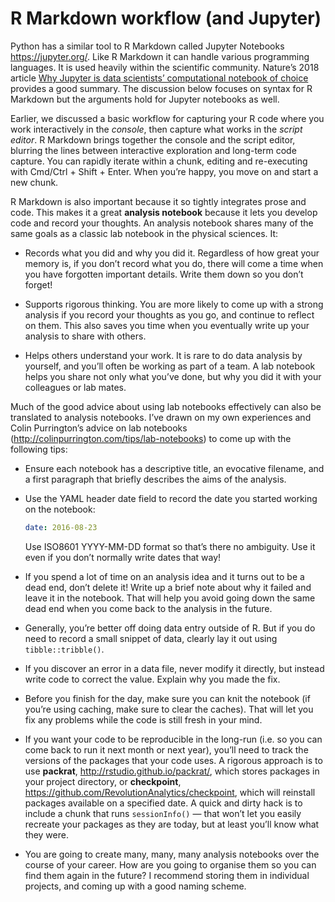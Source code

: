 # R Markdown workflow (and Jupyter)

Python has a similar tool to R Markdown called Jupyter Notebooks <https://jupyter.org/>. Like R Markdown it can handle various programming languages. It is used heavily within the scientific community. Nature's 2018 article [Why Jupyter is data scientists’ computational notebook of choice](https://www.nature.com/articles/d41586-018-07196-1) provides a good summary. The discussion below focuses on syntax for R Markdown but the arguments hold for Jupyter notebooks as well.

Earlier, we discussed a basic workflow for capturing your R code where you work  interactively in the _console_, then capture what works in the _script editor_. R Markdown brings together the console and the script editor, blurring the lines between interactive exploration and long-term code capture. You can rapidly iterate within a chunk, editing and re-executing with Cmd/Ctrl + Shift + Enter. When you're happy, you move on and start a new chunk.

R Markdown is also important because it so tightly integrates prose and code. This makes it a great __analysis notebook__ because it lets you develop code and record your thoughts. An analysis notebook shares many of the same goals as a classic lab notebook in the physical sciences. It:

*   Records what you did and why you did it. Regardless of how great your
    memory is, if you don't record what you do, there will come a time when
    you have forgotten important details. Write them down so you don't forget!

*   Supports rigorous thinking. You are more likely to come up with a strong
    analysis if you record your thoughts as you go, and continue to reflect
    on them. This also saves you time when you eventually write up your
    analysis to share with others.

*   Helps others understand your work. It is rare to do data analysis by
    yourself, and you'll often be working as part of a team. A lab notebook
    helps you share not only what you've done, but why you did it with your
    colleagues or lab mates.

Much of the good advice about using lab notebooks effectively can also be translated to analysis notebooks. I've drawn on my own experiences and Colin Purrington's advice on lab notebooks  (<http://colinpurrington.com/tips/lab-notebooks>) to come up with the following tips:

*   Ensure each notebook has a descriptive title, an evocative filename, and a
    first paragraph that briefly describes the aims of the analysis.

*   Use the YAML header date field to record the date you started working on the
    notebook:

    ```yaml
    date: 2016-08-23
    ```

    Use ISO8601 YYYY-MM-DD format so that's there no ambiguity. Use it
    even if you don't normally write dates that way!

*   If you spend a lot of time on an analysis idea and it turns out to be a
    dead end, don't delete it! Write up a brief note about why it failed and
    leave it in the notebook. That will help you avoid going down the same
    dead end when you come back to the analysis in the future.

*   Generally, you're better off doing data entry outside of R. But if you 
    do need to record a small snippet of data, clearly lay it out using
    `tibble::tribble()`.

*   If you discover an error in a data file, never modify it directly, but
    instead write code to correct the value. Explain why you made the fix.

*   Before you finish for the day, make sure you can knit the notebook
    (if you're using caching, make sure to clear the caches). That will
    let you fix any problems while the code is still fresh in your mind.

*   If you want your code to be reproducible in the long-run (i.e. so you can
    come back to run it next month or next year), you'll need to track the
    versions of the packages that your code uses. A rigorous approach is to use
    __packrat__, <http://rstudio.github.io/packrat/>, which stores packages 
    in your project directory, or __checkpoint__,
    <https://github.com/RevolutionAnalytics/checkpoint>, which will reinstall
    packages available on a specified date. A quick and dirty hack is to include
    a chunk that runs `sessionInfo()` --- that won't let you easily recreate 
    your packages as they are today, but at least you'll know what they were.

*   You are going to create many, many, many analysis notebooks over the course
    of your career. How are you going to organise them so you can find them
    again in the future? I recommend storing them in individual projects,
    and coming up with a good naming scheme.
